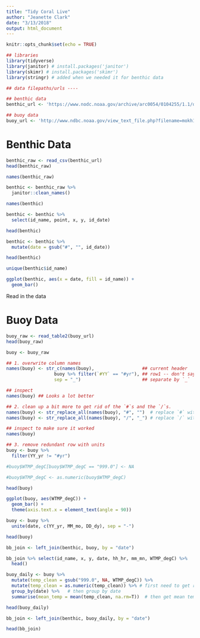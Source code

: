 ```yaml
---
title: "Tidy Coral Live"
author: "Jeanette Clark"
date: "3/13/2018"
output: html_document
---
```


```r
knitr::opts_chunk$set(echo = TRUE)
```

```r
## libraries
library(tidyverse)
library(janitor) # install.packages('janitor')
library(skimr) # install.packages('skimr')
library(stringr) # added when we needed it for benthic data

## data filepaths/urls ----

## benthic data
benthic_url <- 'https://www.nodc.noaa.gov/archive/arc0054/0104255/1.1/data/0-data/cd08/100308OaAla03m.CSV'

## buoy data
buoy_url <- 'http://www.ndbc.noaa.gov/view_text_file.php?filename=mokh1h2010.txt.gz&dir=data/historical/stdmet/'
```

# Benthic Data

```r
benthic_raw <- read_csv(benthic_url)
head(benthic_raw)
```

```r
names(benthic_raw)
```

```r
benthic <- benthic_raw %>% 
  janitor::clean_names()

names(benthic)
```


```r
benthic <- benthic %>%
  select(id_name, point, x, y, id_date)

head(benthic)
```

```r
benthic <- benthic %>%
  mutate(date = gsub("#", "", id_date))

head(benthic)
```

```r
unique(benthic$id_name)
```

```r
ggplot(benthic, aes(x = date, fill = id_name)) +
  geom_bar()
```

Read in the data

# Buoy Data

```r
buoy_raw <- read_table2(buoy_url)
head(buoy_raw)
```

```r
buoy <- buoy_raw
```

```r
## 1. overwrite column names
names(buoy) <- str_c(names(buoy),                  ## current header
                  buoy %>% filter(`#YY` == "#yr"), ## row1 -- don't say buoy[1,] 
                  sep = "_")                       ## separate by `_`

## inspect
names(buoy) ## Looks a lot better
```

```r
## 2. clean up a bit more to get rid of the `#`s and the `/`s. 
names(buoy) <- str_replace_all(names(buoy), "#", "")  # replace `#` with nothing 
names(buoy) <- str_replace_all(names(buoy), "/", "_") # replace `/` with `_`

## inspect to make sure it worked
names(buoy)
```


```r
## 3. remove redundant row with units
buoy <- buoy %>%
  filter(YY_yr != "#yr")

#buoy$WTMP_degC[buoy$WTMP_degC == "999.0"] <- NA

#buoy$WTMP_degC <- as.numeric(buoy$WTMP_degC)

head(buoy)
```

```r
ggplot(buoy, aes(WTMP_degC)) +
  geom_bar() +
  theme(axis.text.x = element_text(angle = 90))
```

```r
buoy <- buoy %>%
  unite(date, c(YY_yr, MM_mo, DD_dy), sep = "-")

head(buoy)
```

```r
bb_join <- left_join(benthic, buoy, by = "date")

bb_join %>% select(id_name, x, y, date, hh_hr, mm_mn, WTMP_degC) %>%
  head()
```
```r
buoy_daily <- buoy %>%
  mutate(temp_clean = gsub("999.0", NA, WTMP_degC)) %>% 
  mutate(temp_clean = as.numeric(temp_clean)) %>% # first need to get rid of 999's
  group_by(date) %>%   # then group by date
  summarise(mean_temp = mean(temp_clean, na.rm=T))  # then get mean temperature

```

```r
head(buoy_daily)
```

```r
bb_join <- left_join(benthic, buoy_daily, by = "date")
```

```r
head(bb_join)
```
